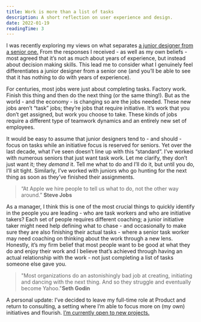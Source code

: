 ```yaml
---
title: Work is more than a list of tasks
description: A short reflection on user experience and design.
date: 2022-01-19
readingTime: 3
---
```


I was recently exploring my views on what separates <a href="/juniorvssenior/">a junior designer from a senior one.</a> From the responses I received - as well as my own beliefs - most agreed that it’s not as much about years of experience, but instead about decision making skills. This lead me to consider what I genuinely feel differentiates a junior designer from a senior one (and you’ll be able to see that it has nothing to do with years of experience).

For centuries, most jobs were just about completing tasks. Factory work. Finish this thing and then do the next thing (or the same thing!). But as the world - and the economy - is changing so are the jobs needed. These new jobs aren’t “task” jobs; they’re jobs that require initiative. It’s work that you don’t get assigned, but work you choose to take. These kinds of jobs require a different type of teamwork dynamics and an entirely new set of employees.

It would be easy to assume that junior designers tend to - and should - focus on tasks while an initiative focus is reserved for seniors. Yet over the last decade, what I’ve seen doesn’t line up with this “standard”. I’ve worked with numerous seniors that just want task work. Let me clarify, they don’t just want it; they *demand* it. Tell me what to do and I’ll do it, but until you do, I’ll sit tight. Similarly, I’ve worked with juniors who go hunting for the next thing as soon as they’ve finished their assignments.

>“At Apple we hire people to tell us what to do, not the other way around.”
**Steve Jobs**


As a manager, I think this is one of the most crucial things to quickly identify in the people you are leading - who are task workers and who are initiative takers? Each set of people requires different coaching; a junior initiative taker might need help defining what to chase - and occasionally to make sure they are also finishing their actual tasks - where a senior task worker may need coaching on thinking about the work through a new lens. Honestly, it’s my firm belief that most people want to be good at what they do and enjoy their work and I believe that’s achieved through having an actual relationship with the work - not just completing a list of tasks someone else gave you.

>"Most organizations do an astonishingly bad job at creating, initiating and dancing with the next thing. And so they struggle and eventually become Yahoo."**Seth Godin**

A personal update: I’ve decided to leave my full-time role at Product and return to consulting, a setting where I’m able to focus more on (my own) initiatives and flourish. <a href="/contact/">I’m currently open to new projects.</a>